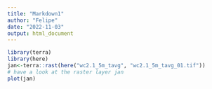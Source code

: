 ```yaml
---
title: "Markdown1"
author: "Felipe"
date: "2022-11-03"
output: html_document
---
```


```r
library(terra)
library(here)
jan<-terra::rast(here("wc2.1_5m_tavg", "wc2.1_5m_tavg_01.tif"))
# have a look at the raster layer jan
plot(jan)
```

  